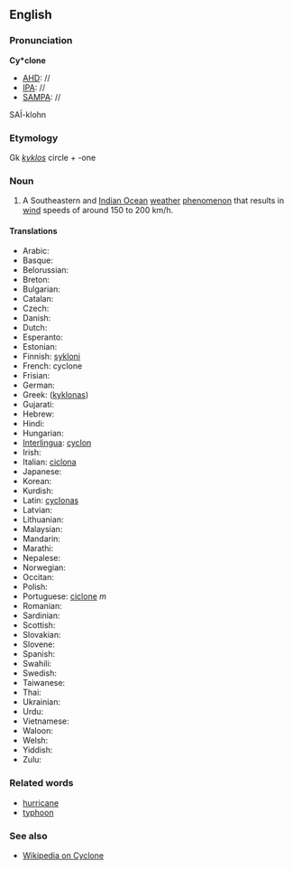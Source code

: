 ==English==

===Pronunciation===
'''Cy*clone'''
*[[AHD]]: //
*[[IPA]]: //
*[[SAMPA]]: //
SA&Iuml;-klohn

===Etymology===
Gk ''[[kyklos]]'' circle + -one

===Noun===
#A Southeastern and [[Indian Ocean]] [[weather]] [[phenomenon]] that results in [[wind]] speeds of around 150 to 200 km/h.

====Translations====
*Arabic:
*Basque:
*Belorussian:
*Breton:
*Bulgarian:
*Catalan:
*Czech:
*Danish:
*Dutch:
*Esperanto:
*Estonian:
*Finnish: [[sykloni]]
*French: cyclone
*Frisian:
*German:
*Greek: ([[kyklonas]])
*Gujarati:
*Hebrew:
*Hindi:
*Hungarian:
*[[Interlingua]]: [[cyclon]]
*Irish:
*Italian: [[ciclona]]
*Japanese:
*Korean:
*Kurdish:
*Latin: [[cyclonas]]
*Latvian:
*Lithuanian:
*Malaysian:
*Mandarin:
*Marathi:
*Nepalese:
*Norwegian:
*Occitan:
*Polish:
*Portuguese: [[ciclone]] ''m''
*Romanian:
*Sardinian:
*Scottish:
*Slovakian:
*Slovene:
*Spanish:
*Swahili:
*Swedish:
*Taiwanese:
*Thai:
*Ukrainian:
*Urdu:
*Vietnamese:
*Waloon:
*Welsh:
*Yiddish:
*Zulu:

===Related words===
*[[hurricane]]
*[[typhoon]]

===See also===
*[[wikipedia:en:Cyclone|Wikipedia on Cyclone]]